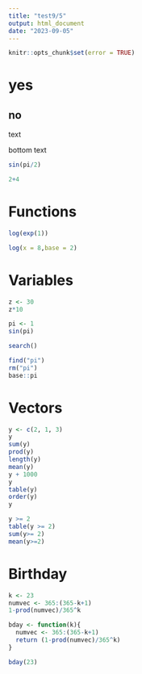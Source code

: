 ```yaml
---
title: "test9/5"
output: html_document
date: "2023-09-05"
---
```


```r
knitr::opts_chunk$set(error = TRUE)
```


# yes

## no

text

bottom text

```r
sin(pi/2)
```


```r
2+4
```

# Functions

```r
log(exp(1))
```

```r
log(x = 8,base = 2)
```

# Variables

```r
z <- 30
z*10
```

```r
pi <- 1
sin(pi)
```

```r
search()
```


```r
find("pi")
rm("pi")
base::pi
```

# Vectors

```r
y <- c(2, 1, 3)
y
sum(y)
prod(y)
length(y)
mean(y)
y + 1000
y
table(y)
order(y)
y

y >= 2
table(y >= 2)
sum(y>= 2)
mean(y>=2)
```

# Birthday

```r
k <- 23
numvec <- 365:(365-k+1)
1-prod(numvec)/365^k
```

```r
bday <- function(k){
  numvec <- 365:(365-k+1)
  return (1-prod(numvec)/365^k)
}
```

```r
bday(23)
```

